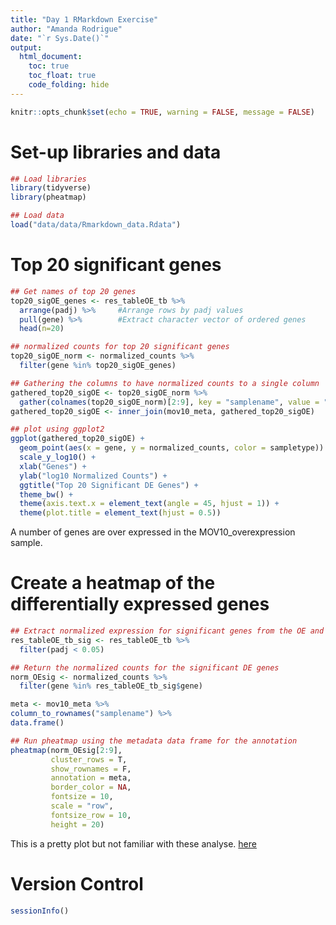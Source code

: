 ```yaml
---
title: "Day 1 RMarkdown Exercise"
author: "Amanda Rodrigue"
date: "`r Sys.Date()`"
output:
  html_document:
    toc: true
    toc_float: true
    code_folding: hide
---
```


```r
knitr::opts_chunk$set(echo = TRUE, warning = FALSE, message = FALSE)
```

# Set-up libraries and data
```r
## Load libraries
library(tidyverse)
library(pheatmap)

## Load data
load("data/data/Rmarkdown_data.Rdata")
```

# Top 20 significant genes
```r
## Get names of top 20 genes
top20_sigOE_genes <- res_tableOE_tb %>% 
  arrange(padj) %>% 	#Arrange rows by padj values
  pull(gene) %>% 		#Extract character vector of ordered genes
  head(n=20)	

## normalized counts for top 20 significant genes
top20_sigOE_norm <- normalized_counts %>%
  filter(gene %in% top20_sigOE_genes)

## Gathering the columns to have normalized counts to a single column
gathered_top20_sigOE <- top20_sigOE_norm %>%
  gather(colnames(top20_sigOE_norm)[2:9], key = "samplename", value = "normalized_counts")
gathered_top20_sigOE <- inner_join(mov10_meta, gathered_top20_sigOE)

## plot using ggplot2
ggplot(gathered_top20_sigOE) +
  geom_point(aes(x = gene, y = normalized_counts, color = sampletype)) +
  scale_y_log10() +
  xlab("Genes") +
  ylab("log10 Normalized Counts") +
  ggtitle("Top 20 Significant DE Genes") +
  theme_bw() +
  theme(axis.text.x = element_text(angle = 45, hjust = 1)) +
  theme(plot.title = element_text(hjust = 0.5))
```

A number of genes are over expressed in the MOV10_overexpression sample.

# Create a heatmap of the differentially expressed genes
```r
## Extract normalized expression for significant genes from the OE and control samples (2:4 and 7:9)
res_tableOE_tb_sig <- res_tableOE_tb %>%
  filter(padj < 0.05)

## Return the normalized counts for the significant DE genes
norm_OEsig <- normalized_counts %>% 
  filter(gene %in% res_tableOE_tb_sig$gene) 

meta <- mov10_meta %>%
column_to_rownames("samplename") %>%
data.frame()

## Run pheatmap using the metadata data frame for the annotation
pheatmap(norm_OEsig[2:9], 
         cluster_rows = T, 
         show_rownames = F,
         annotation = meta, 
         border_color = NA, 
         fontsize = 10, 
         scale = "row", 
         fontsize_row = 10, 
         height = 20)
```

This is a pretty plot but not familiar with these analyse. [here](https://hbctraining.github.io/reproducibility-tools/schedule/)

# Version Control
```r
sessionInfo()
```